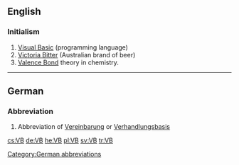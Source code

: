 ==English==

===Initialism===
{{rfc-header|Initialism}}
{{head|en|initialism}}

# [[Visual Basic]] (programming language)
# [[w:Victoria Bitter|Victoria Bitter]] (Australian brand of beer)
# [[w:Valence bond theory|Valence Bond]] theory in chemistry.

----

==German==

===Abbreviation===
{{rfc-header|Abbreviation}}
{{head|de|abbreviation}}

# Abbreviation of [[Vereinbarung]] or [[Verhandlungsbasis]]

[[Category:German abbreviations]]

[[cs:VB]]
[[de:VB]]
[[he:VB]]
[[pl:VB]]
[[sv:VB]]
[[tr:VB]]